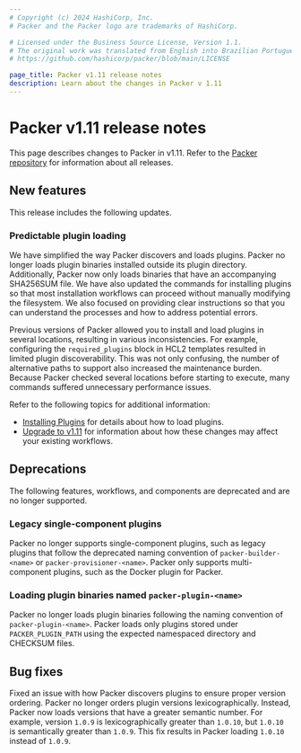 ```yaml
---
# Copyright (c) 2024 HashiCorp, Inc.
# Packer and the Packer logo are trademarks of HashiCorp.

# Licensed under the Business Source License, Version 1.1.
# The original work was translated from English into Brazilian Portuguese.
# https://github.com/hashicorp/packer/blob/main/LICENSE

page_title: Packer v1.11 release notes
description: Learn about the changes in Packer v 1.11
---
```


# Packer v1.11 release notes

This page describes changes to Packer in v1.11. Refer to the [Packer repository](https://github.com/hashicorp/packer/releases) for information about all releases.

## New features

This release includes the following updates.

### Predictable plugin loading

We have simplified the way Packer discovers and loads plugins. Packer no longer loads plugin binaries installed outside its plugin directory. Additionally, Packer now only loads binaries that have an accompanying SHA256SUM file. We have also updated the commands for installing plugins so that most installation workflows can proceed without manually modifying the filesystem. We also focused on providing clear instructions so that you can understand the processes and how to address potential errors.

Previous versions of Packer allowed you to install and load plugins in several locations, resulting in various inconsistencies. For example, configuring the `required_plugins` block in HCL2 templates resulted in limited plugin discoverability. This was not only confusing, the number of alternative paths to support also increased the maintenance burden. Because Packer checked several locations before starting to execute, many commands suffered unnecessary performance issues.

Refer to the following topics for additional information:

- [Installing Plugins](/packer/docs/plugins/install) for details about how to load plugins.
- [Upgrade to v1.11](/packer/docs/upgrade/v1_11) for information about how these changes may affect your existing workflows.

## Deprecations

The following features, workflows, and components are deprecated and are no longer supported.

### Legacy single-component plugins

Packer no longer supports single-component plugins, such as legacy plugins that follow the deprecated naming convention of `packer-builder-<name>` or `packer-provisioner-<name>`. Packer only supports multi-component plugins, such as the Docker plugin for Packer.

### Loading plugin binaries named `packer-plugin-<name>`

Packer no longer loads plugin binaries following the naming convention of `packer-plugin-<name>`. Packer loads only plugins stored under `PACKER_PLUGIN_PATH` using the expected namespaced directory and CHECKSUM files.

## Bug fixes

Fixed an issue with how Packer discovers plugins to ensure proper version ordering. Packer no longer orders plugin versions lexicographically. Instead, Packer now loads versions that have a greater semantic number.  For example, version `1.0.9` is lexicographically greater than `1.0.10`, but `1.0.10` is semantically greater than `1.0.9`. This fix results in Packer loading `1.0.10` instead of `1.0.9`.
